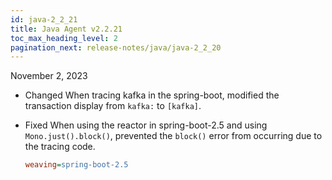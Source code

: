 ```yaml
---
id: java-2_2_21
title: Java Agent v2.2.21
toc_max_heading_level: 2
pagination_next: release-notes/java/java-2_2_20
---
```


November 2, 2023

- <Status>Changed</Status> When tracing kafka in the spring-boot, modified the transaction display from <code>kafka:</code> to <code>[kafka]</code>.

- <Status>Fixed</Status> When using the reactor in spring-boot-2.5 and using <code>Mono.just().block()</code>, prevented the <code>block()</code> error from occurring due to the tracing code.

  ```ini title='whatap.conf'
  weaving=spring-boot-2.5
  ```
